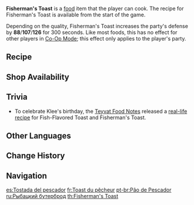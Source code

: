{{Food Infobox
|id              = 108002
|name            = Fisherman's Toast
|description     = Onion-covered toast.
|desc_suspicious = Not quite cooked right. You'll notice its imperfection, even if you eat it while fishing.
|desc_basic      = A favorite amongst fishermen, they will stuff a bag with it and sit by the river all day.
|desc_delicious  = Exudes a wonderful aroma. Are the fish biting for the bait, or is it the toast they're after?
|type            = DEF-Boosting Dishes
|effectType      = DEF Up
|effect          = Increases all party members' DEF by (var1) for 300s.
|eff_att1        = DEF
|eff_suspicious1 = 88
|eff_basic1      = 107
|eff_delicious1  = 126
|rarity          = 2
|variant         = Fish-Flavored Toast
|source1         = {{Sold By}}
|region          = Mondstadt
|recipe          = Available by default
}}
'''Fisherman's Toast''' is a [[food]] item that the player can cook. The recipe for Fisherman's Toast is available from the start of the game.

Depending on the quality, Fisherman's Toast increases the party's defense by '''88'''/'''107'''/'''126''' for 300 seconds. Like most foods, this has no effect for other players in [[Co-Op Mode]]; this effect only applies to the player's party.

{{Special Dish|Klee|Fish-Flavored Toast}}

==Recipe==
{{Recipe
|type = Cooking
|Flour = 3
|Tomato = 2
|Onion = 1
|Milk = 1
|sort = Flour,Tomato,Onion,Milk
}}

==Shop Availability==
{{Shop Availability}}

==Trivia==
*To celebrate Klee's birthday, the [[Teyvat Food Notes]] released a [https://ys.mihoyo.com/main/news/detail/16721 real-life recipe] for Fish-Flavored Toast and Fisherman's Toast.

==Other Languages==
{{Other Languages
|en      = Fisherman's Toast
|zhs     = 渔人吐司
|zhs_rm  = Yúrén tǔsī
|zht     = 漁人吐司
|zht_rm  = Yúrén tǔsī
|zh_tl   = Fisherman's Toast
|ja      = 漁師トースト
|ja_rm   = Ryoushi Toosuto
|ja_tl   = Fisherman's Toast
|ko      = 어부 토스트
|ko_rm   = Eobu Toseuteu
|ko_tl   = Fisherman Toast
|es      = Tostada del pescador
|es_tl   = Fisherman's Toast
|fr      = Toast du pêcheur
|fr_tl   = Fisherman's Toast
|ru      = Рыбацкий бутерброд
|ru_tl   = Fisherman's Sandwich
|th      = Fisherman's Toast
|vi      = Bánh Người Cá
|vi_tl   = Mermaid's Toast
|de      = Fischerschnitte
|de_tl   = Fisherman's Slice
|id      = Fisherman's Toast
|pt      = Torrada do Pescador
|pt_tl   = 
}}

==Change History==
{{Change History|1.0}}

==Navigation==
{{Food Navbox}}

[[es:Tostada del pescador]]
[[fr:Toast du pêcheur]]
[[pt-br:Pão de Pescador]]
[[ru:Рыбацкий бутерброд]]
[[th:Fisherman's Toast]]